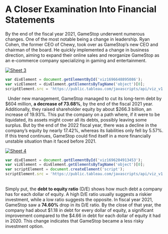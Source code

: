 # A Closer Examination Into Financial Statements{-}
By the end of the fiscal year 2021, GameStop underwent numerous changes. One of the most notable being a change in leadership. Ryan Cohen, the former CEO of Chewy, took over as GameStop's new CEO and chairman of the board. He quickly implemented a change in business direction, aiming to expand their online sales and reorganize GameStop as an e-commerce company specializing in gaming and entertainment.

<div class='tableauPlaceholder' id='viz1696648895086' style='position: relative'><noscript><a href='#'><img alt='Sheet 3 ' src='https:&#47;&#47;public.tableau.com&#47;static&#47;images&#47;st&#47;stock_project&#47;Sheet3&#47;1_rss.png' style='border: none' /></a></noscript><object class='tableauViz'  style='display:none;'><param name='host_url' value='https%3A%2F%2Fpublic.tableau.com%2F' /> <param name='embed_code_version' value='3' /> <param name='site_root' value='' /><param name='name' value='stock_project&#47;Sheet3' /><param name='tabs' value='no' /><param name='toolbar' value='yes' /><param name='static_image' value='https:&#47;&#47;public.tableau.com&#47;static&#47;images&#47;st&#47;stock_project&#47;Sheet3&#47;1.png' /> <param name='animate_transition' value='yes' /><param name='display_static_image' value='yes' /><param name='display_spinner' value='yes' /><param name='display_overlay' value='yes' /><param name='display_count' value='yes' /><param name='language' value='en-US' /><param name='filter' value='publish=yes' /></object></div>                
```js
var divElement = document.getElementById('viz1696648895086');                    
var vizElement = divElement.getElementsByTagName('object')[0];                    vizElement.style.width='100%';vizElement.style.height=(divElement.offsetWidth*0.75)+'px';                    var scriptElement = document.createElement('script');                    
scriptElement.src = 'https://public.tableau.com/javascripts/api/viz_v1.js';                    vizElement.parentNode.insertBefore(scriptElement, vizElement);                
```
\ 
Under new management, GameStop managed to cut its long-term debt by $604 million, **a decrease of 73.68%**, by the end of the fiscal 2021 year. Additionally, they raised shareholder equity by about $266.3 billion, an increase of 19.93%. This put the company on a path where, if it were to be liquidated, its assets might cover all its debts, possibly leaving some surplus. But by the end of the 2022 fiscal year, there was a decline in the company's equity by nearly 17.42%, whereas its liabilities only fell by 5.57%. If this trend continues, GameStop could find itself in a more financially unstable situation than it faced before 2021. 

<div class='tableauPlaceholder' id='viz1696204913453' style='position: relative'><noscript><a href='#'><img alt='Sheet 4 ' src='https:&#47;&#47;public.tableau.com&#47;static&#47;images&#47;st&#47;stock_project&#47;Sheet4&#47;1_rss.png' style='border: none' /></a></noscript><object class='tableauViz'  style='display:none;'><param name='host_url' value='https%3A%2F%2Fpublic.tableau.com%2F' /> <param name='embed_code_version' value='3' /> <param name='site_root' value='' /><param name='name' value='stock_project&#47;Sheet4' /><param name='tabs' value='no' /><param name='toolbar' value='yes' /><param name='static_image' value='https:&#47;&#47;public.tableau.com&#47;static&#47;images&#47;st&#47;stock_project&#47;Sheet4&#47;1.png' /> <param name='animate_transition' value='yes' /><param name='display_static_image' value='yes' /><param name='display_spinner' value='yes' /><param name='display_overlay' value='yes' /><param name='display_count' value='yes' /><param name='language' value='en-US' /><param name='filter' value='publish=yes' /></object></div>                
```js
var divElement = document.getElementById('viz1696204913453');                    
var vizElement = divElement.getElementsByTagName('object')[0];                    vizElement.style.width='100%';vizElement.style.height=(divElement.offsetWidth*0.75)+'px';                    
var scriptElement = document.createElement('script');                    
scriptElement.src = 'https://public.tableau.com/javascripts/api/viz_v1.js';                    vizElement.parentNode.insertBefore(scriptElement, vizElement);                
```
\
Simply put, the **debt to equity ratio** (D/E) shows how much debt a company has for each dollar of equity. A high D/E ratio usually suggests a riskier investment, while a low ratio suggests the opposite. In fiscal year 2021, GameStop saw a **74.60%** drop in its D/E ratio. By the close of that year, the company had about $1.18 in debt for every dollar of equity, a significant improvement compared to the $4.66 in debt for each dollar of equity it had in 2020. This change indicates that GameStop became a less risky investment option. 


